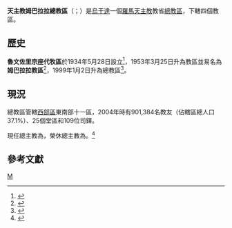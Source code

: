 {{Multiple issues|
{{Primarysources|time=2020-04-25T14:16:44+00:00}}
{{Refimprove|time=2020-04-25T14:16:44+00:00}}
}}
{{Infobox Roman Catholic diocese
|Roman Catholic Diocese of = 天主教姆巴拉拉總教區
|Latin name of diocese = Archidioecesis Mbararaensis
|border = catholic
|location =[[烏干達|烏干達]]
|territory =西部區東南部十一區
|population = 901,384
|rite = [[羅馬禮|羅馬禮]]
|patron =
|province = 姆巴拉拉
|established = 1934年5月28日（魯文佐里宗座代牧區）<br />1953年3月25日（姆巴拉拉教區）<br />1999年1月2日（姆巴拉拉總教區）
|cathedral =永援聖母主教座堂
|co-cathedral =
|leadership = 總主教
|website =[http://www.archdioceseofmbarara.org/ 官方網頁]
|pope = {{incumbent pope}}
|metropolitan = {{link-en|郎培·拜諾穆吉沙|Lambert Bainomugisha}}
|coadjutor archbishop =
|auxiliary = 
|emeritus = {{link-en|保祿·卡穆薩·巴基恩加|Paul Kamuza Bakyenga|保祿·K·巴基恩加}}（榮休總主教）
|map = [[File:Uganda_-_Arcidiocesi_di_Mbarara.png|250px]]
|map_caption = 總教區管轄圖
}}

'''天主教姆巴拉拉總教區'''（{{lang-la|Archidioecesis Mbararaensis}}；{{lang-en|Archdiocese of Mbarara}}）是[[烏干達|烏干達]]一個[[羅馬天主教|羅馬天主教]]教省[[總教區|總教區]]，下轄四個教區。

==歷史==
'''魯文佐里宗座代牧區'''於1934年5月28日設立<ref>{{cite book |title=ACTA APOSTOLICAE SEDIS |series=II |volume=II |year=1935 |publisher=Typis Polyglottis Vaticanis |pages=269-270 |url=https://www.vatican.va/archive/aas/documents/AAS-27-1935-ocr.pdf |accessdate=2020-04-25 |archiveurl=https://web.archive.org/web/20200425134719/https://www.vatican.va/archive/aas/documents/AAS-27-1935-ocr.pdf |archivedate=2020-04-25 |language=la |dead-url=no }}</ref>，1953年3月25日升為教區並易名為'''姆巴拉拉教區'''<ref>{{cite book |title=ACTA APOSTOLICAE SEDIS |series=II |volume=XX |year=1953 |publisher=Typis Polyglottis Vaticanis |pages=705-710 |url=https://www.vatican.va/archive/aas/documents/AAS-45-1953-ocr.pdf |accessdate=2020-04-22 |archiveurl=https://web.archive.org/web/20200422193646/https://www.vatican.va/archive/aas/documents/AAS-45-1953-ocr.pdf |archivedate=2020-04-22 |language=la |dead-url=no }}</ref>，1999年1月2日升為總教區<ref>{{cite web |title=MBARARAËNSIS* |url=https://w2.vatican.va/content/john-paul-ii/la/apost_constitutions/documents/hf_jp-ii_apc_19990102_diligentem-sane.html |publisher=Libreria Editrice Vaticana |accessdate=2020-04-25 |archiveurl=https://web.archive.org/web/20200425133953/https://w2.vatican.va/content/john-paul-ii/la/apost_constitutions/documents/hf_jp-ii_apc_19990102_diligentem-sane.html |archivedate=2020-04-25 |language=la |date=1999-01-02 |dead-url=no }}</ref>。

==現況==
總教區管轄[[西部區_(烏干達)|西部區]]東南部十一區，2004年時有901,384名教友（佔轄區總人口37.1%）、25個堂區和109位司鐸。

現任總主教為{{link-en|郎培·拜諾穆吉沙|Lambert Bainomugisha}}，榮休總主教為{{link-en|保祿·卡穆薩·巴基恩加|Paul Kamuza Bakyenga|保祿·K·巴基恩加}}。<ref>{{cite press release |title=Resignations and Appointments, 25.04.2020 |url=https://press.vatican.va/content/salastampa/en/bollettino/pubblico/2020/04/25/200425a.html |publisher=Holy See Press Office |accessdate=2020-04-25 |archiveurl=https://web.archive.org/web/20200425113045/https://press.vatican.va/content/salastampa/en/bollettino/pubblico/2020/04/25/200425a.html |archivedate=2020-04-25 |language=en |date=2020-04-25 |dead-url=no }}</ref>

==參考文獻==
{{reflist}}

{{烏干達天主教教區}}
[[Category:烏干達天主教教區|M]]